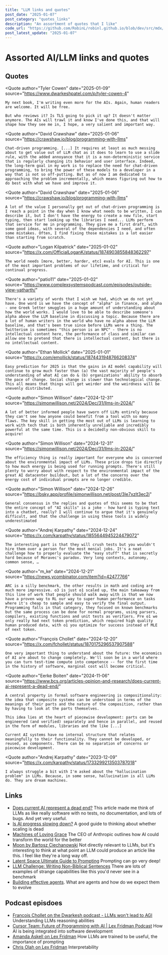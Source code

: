 ```yaml
---
title: "LLM links and quotes"
post_date: "2025-01-07"
post_category: "quotes_links"
description: "An assortment of quotes that I like"
code_url: "https://github.com/RobinL/robinl.github.io/blob/dev/src/mdx/llms_in_2025.mdx"
post_latest_update: "2025-01-07"
---
```




# Assorted AI/LLM links and quotes

## Quotes

<Quote
    author="Tyler Cowen"
    date="2025-01-09"
    source="https://www.dwarkeshpatel.com/p/tyler-cowen-4"
>
    My next book, I'm writing even more for the AIs. Again, human readers are welcome. It will be free.

    But who reviews it? Is TLS going to pick it up? It doesn't matter anymore. The AIs will trawl it and know I've done this, and that will shape how they see me in, I hope, a very salient and important way.
</Quote>

<Quote
    author="David Crawshaw"
    date="2025-01-06"
    source="https://crawshaw.io/blog/programming-with-llms"
>
    Chat-driven programming. [...] It requires at least as much messing about to get value out of LLM chat as it does to learn to use a slide rule, with the added annoyance that it is a non-deterministic service that is regularly changing its behavior and user interface. Indeed, the long-term goal in my work is to replace the need for chat-driven programming, to bring the power of these models to a developer in a way that is not so off-putting. But as of now I am dedicated to approaching the problem incrementally, which means figuring out how to do best with what we have and improve it.
</Quote>

<Quote
    author="David Crawshaw"
    date="2025-01-06"
    source="https://crawshaw.io/blog/programming-with-llms"
>
    A lot of the value I personally get out of chat-driven programming is I reach a point in the day when I know what needs to be written, I can describe it, but I don't have the energy to create a new file, start typing, then start looking up the libraries I need... LLMs perform that service for me in programming. They give me a first draft, with some good ideas, with several of the dependencies I need, and often some mistakes. Often, I find fixing those mistakes is a lot easier than starting from scratch.
</Quote>

<Quote
    author="Logan Kilpatrick"
    date="2025-01-02"
    source="https://x.com/OfficialLoganK/status/1874903855848362297"
>
    The world needs [more, better, harder, etc] evals for AI. This is one of the most important problems of our lifetime, and critical for continual progress.
</Quote>

<Quote
    author="patio11"
    date="2025-01-02"
    source="https://www.complexsystemspodcast.com/episodes/outside-view-yatharth/"
>
    There's a variety of words that I wish we had, which we do not yet have. One word is we have the concept of "alpha" in finance, and alpha - one Greek letter smuggles in a huge amount of understanding about how the world works. I would love to be able to describe someone's alpha above the LLM baseline in discussing a topic. Because there are a lot of human writers in the world who have no alpha above the LLM baseline, and that's been true since before LLMs were a thing. The Twitterism is sometimes "this person is an NPC" - there is no intellectual content here, the performance of class and similar can allow one to pretend that there is intellectual content, but there is no intellectual content.
</Quote>

<Quote
    author="Ethan Mollick"
    date="2025-01-01"
    source="https://x.com/emollick/status/1874431948766208374"
>
    Easy prediction for 2025 is that the gains in AI model capability will continue to grow much faster than (a) the vast majority of people's understanding of what AI can do & (b) organizations' ability to absorb the pace of change. Social change is slower than technological change. This all means that things will get weirder and the weirdness will be unevenly distributed.
</Quote>

<Quote
    author="Simon Willison"
    date="2024-12-31"
    source="https://simonwillison.net/2024/Dec/31/llms-in-2024/"
>
    A lot of better informed people have sworn off LLMs entirely because they can't see how anyone could benefit from a tool with so many flaws. The key skill in getting the most out of LLMs is learning to work with tech that is both inherently unreliable and incredibly powerful at the same time. This is a decidedly non-obvious skill to acquire!
</Quote>

<Quote
    author="Simon Willison"
    date="2024-12-31"
    source="https://simonwillison.net/2024/Dec/31/llms-in-2024/"
>
    The efficiency thing is really important for everyone who is concerned about the environmental impact of LLMs. These price drops tie directly to how much energy is being used for running prompts. There's still plenty to worry about with respect to the environmental impact of the great AI datacenter buildout, but a lot of the concerns over the energy cost of individual prompts are no longer credible.
</Quote>

<Quote
    author="Simon Willison"
    date="2024-12-26"
    source="https://bsky.app/profile/simonwillison.net/post/3le7xzlt3ec2i"
>
    General consensus in the replies and quotes of this seems to be that the entire concept of "AI skills" is a joke - how hard is typing text into a chatbot, really? I will continue to argue that it's genuinely difficult, and that the challenge in using these tools is widely underestimated
</Quote>

<Quote
    author="Andrej Karpathy"
    date="2024-12-24"
    source="https://x.com/karpathy/status/1855644945224479072"
>
    The interesting part is that they will crush tests but you wouldn't hire them over a person for the most menial jobs. It's a neat challenge how to properly evaluate the "easy stuff" that is secretly hard because of Moravec's paradox. Very long contexts, autonomy, common sense, …
</Quote>

<Quote
    author="m_ke"
    date="2024-12-21"
    source="https://news.ycombinator.com/item?id=42477766"
>
    ARC is a silly benchmark, the other results in math and coding are much more impressive. o3 is just o1 scaled up, the main takeaway from this line of work that people should walk away with is that we now have a proven way to RL our way to super human performance on tasks where it's cheap to sample and easy to verify the final output. Programming falls in that category, they focused on known benchmarks but the same process can be done for normal programs, using parsers, compilers, existing functions and unit tests as verifiers. Pre o1 we only really had next token prediction, which required high quality human produced data, with o1 you optimize for success instead of MLE of next token.
</Quote>

<Quote
    author="François Chollet"
    date="2024-12-20"
    source="https://x.com/fchollet/status/1870175296537907588"
>
    One very important thing to understand about the future: the economics of AI are about to change completely. We'll soon be in a world where you can turn test-time compute into competence -- for the first time in the history of software, marginal cost will become critical.
</Quote>

<Quote
    author="Eerke Boiten"
    date="2024-11-06"
    source="https://www.bcs.org/articles-opinion-and-research/does-current-ai-represent-a-dead-end/"
>
    A central property in formal software engineering is compositionality: the idea that composite systems can be understood in terms of the meanings of their parts and the nature of the composition, rather than by having to look at the parts themselves.

    This idea lies at the heart of piecewise development: parts can be engineered (and verified) separately and hence in parallel, and reused in the form of modules, libraries and the like [...]

    Current AI systems have no internal structure that relates meaningfully to their functionality. They cannot be developed, or reused, as components. There can be no separation of concerns or piecewise development.
</Quote>

<Quote
    author="Andrej Karpathy"
    date="2023-12-09"
    source="https://x.com/karpathy/status/1733299213503787018"
>
    I always struggle a bit with I'm asked about the "hallucination problem" in LLMs. Because, in some sense, hallucination is all LLMs do. They are dream machines.

</Quote>

## Links

- [Does current AI represent a dead end?](https://www.bcs.org/articles-opinion-and-research/does-current-ai-represent-a-dead-end/) This article made me think of LLMs as like really software with no tests, no documentation, and lots of bugs.  And yet very useful.
- [Is AI progress slowing down?](https://www.aisnakeoil.com/p/is-ai-progress-slowing-down) A good guide to thinking about whether scaling is dead
- [Machines of Loving Grace](https://darioamodei.com/machines-of-loving-grace) The CEO of Anthropic outlines how AI could transform the world for the better
- [Moon by Bartosz Ciechanowski](https://ciechanow.ski/moon/) Not directly relevant to LLMs, but it's interesting to think at what point an LLM could produce an article like this.  I feel like they're a long way off.
- [Latent Space Ultimate Guide to Prompting](https://www.latent.space/p/learn-prompting) Prompting can go very deep!
- [LLM Challenge: Writing Non-Biblical Sentences](https://gwern.net/note/note#llm-challenge-writing-non-biblical-sentences) There are lots of examples of strange capabilities like this you'd never see in a benchmark
- [Building effective agents](https://anthropic.com/research/building-effective-agents).  What are agents and how do we expect them to evolve

## Podcast episdoes

- [Francois Chollet on the Dwarkesh podcast - LLMs won't lead to AGI](https://www.dwarkeshpatel.com/p/francois-chollet) Understanding LLMs reasoning abilities
- [Cursor Team: Future of Programming with AI | Lex Fridman Podcast](https://www.youtube.com/watch?v=oFfVt3S51T4) How AI is being integrated into software development
- [Amanda Askell on Lex Fridman](https://youtu.be/ugvHCXCOmm4?si=z1sfzRWzSc67988q&t=9921) How LLMs are trained to be useful, the importance of prompting
- [Chris Olah on Lex Fridman](https://youtu.be/ugvHCXCOmm4?si=Dt7kdxIiHb6ljfnn&t=15476) Interpretability
